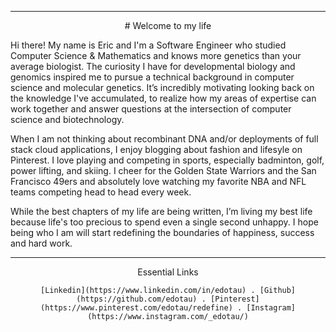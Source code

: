 
---
<center>
# Welcome to my life
</center>

Hi there! My name is Eric and I'm a Software Engineer who studied Computer Science & Mathematics and knows more genetics than your average biologist. The curiosity I have for developmental biology and genomics inspired me to pursue a technical background in computer science and molecular genetics. It’s incredibly motivating looking back on the knowledge I've accumulated, to realize how my areas of expertise can work together and answer questions at the intersection of computer science and biotechnology.

When I am not thinking about recombinant DNA and/or deployments of full stack cloud applications, I enjoy blogging about fashion and lifesyle on Pinterest. I love playing and competing in sports, especially badminton, golf, power lifting, and skiing. I cheer for the Golden State Warriors and the San Francisco 49ers and absolutely love watching my favorite NBA and NFL teams competing head to head every week.

While the best chapters of my life are being written, I’m living my best life because life's too precious to spend even a single second unhappy. I hope being who I am will start redefining the boundaries of happiness, success and hard work.

---

<div>
  <center>
    Essential Links

    [Linkedin](https://www.linkedin.com/in/edotau) . [Github](https://github.com/edotau) . [Pinterest](https://www.pinterest.com/edotau/redefine) . [Instagram](https://www.instagram.com/_edotau/)
  </center>
</div>
